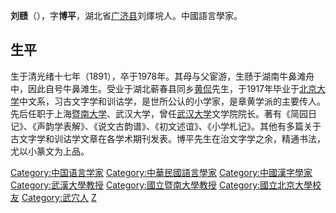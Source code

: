 '''刘赜'''（{{bd|1891年||1978年|catIdx=Liu劉}}），字'''博平'''，湖北省[[广济县|广济县]]刘燡垸人。中國語言學家。

==生平==
生于清光绪十七年（1891），卒于1978年。其母与父宦游，生赜于湖南牛鼻滩舟中，因此自号牛鼻滩生。受业于湖北蕲春县同乡[[黄侃|黄侃]]先生，于1917年毕业于[[北京大学|北京大学]]中文系，习古文字学和训诂学，是世所公认的小学家，是章黄学派的主要传人。先后任职于上海[[暨南大学|暨南大学]]、武汉大学，曾任[[武汉大学|武汉大学]]文学院院长。著有《简园日记》、《声韵学表解》、《说文古韵谱》、《初文述谊》、《小学札记》。其他有多篇关于古文字学和训诂学文章在各学术期刊发表。博平先生在治文字学之余，精通书法，尤以小篆文为上品。

{{DEFAULTSORT:Liu劉}}
[[Category:中国语言学家|Category:中国语言学家]]
[[Category:中華民國語言學家|Category:中華民國語言學家]]
[[Category:中國漢字學家|Category:中國漢字學家]]
[[Category:武漢大學教授|Category:武漢大學教授]]
[[Category:國立暨南大學教授|Category:國立暨南大學教授]]
[[Category:國立北京大學校友|Category:國立北京大學校友]]
[[Category:武穴人|Category:武穴人]]
[[Category:劉姓|Z]]